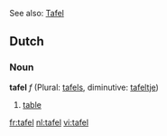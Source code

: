 See also: [[Tafel]]

==Dutch==
===Noun===
'''tafel''' ''f'' (Plural: [[tafels]], diminutive: [[tafeltje]])

#[[table]]

[[fr:tafel]]
[[nl:tafel]]
[[vi:tafel]]